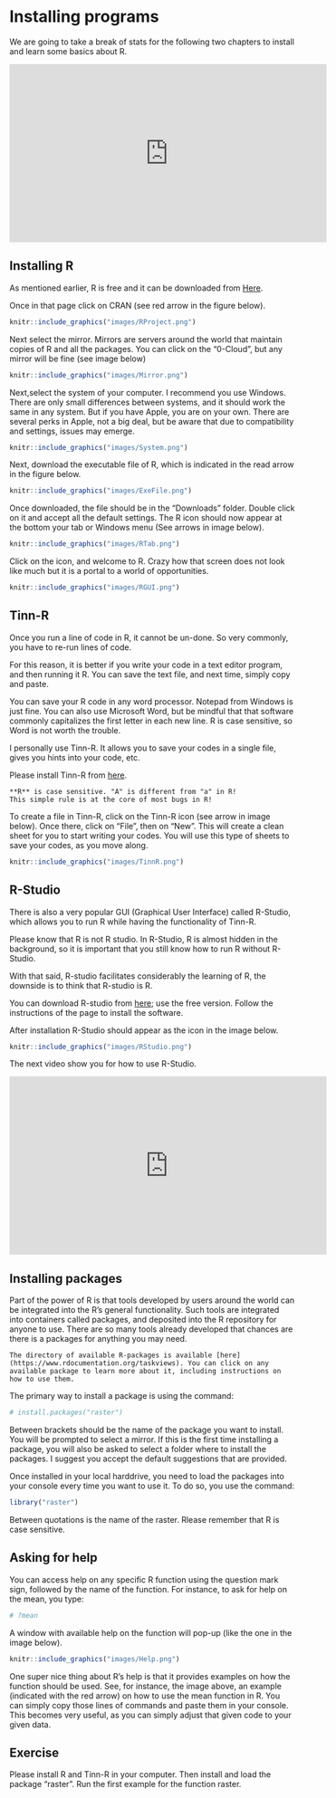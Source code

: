 # Installing programs
We are going to take a break of stats for the following two chapters to install and learn some basics about R.

<center>
<iframe width="560" height="315" src="https://www.youtube.com/embed/zFFonOicjeo" frameborder="0" allow="accelerometer; autoplay; clipboard-write; encrypted-media; gyroscope; picture-in-picture" allowfullscreen></iframe>
</center>



## Installing R {-}

As mentioned earlier, R is free and it can be downloaded from [Here](https://www.r-project.org/).

Once in that page click on CRAN (see red arrow in the figure below).

```r
knitr::include_graphics("images/RProject.png")
```

Next select the mirror. Mirrors are servers around the world that maintain copies of R and all the packages. You can click on the "0-Cloud", but any mirror will be fine (see image below)

```r
knitr::include_graphics("images/Mirror.png")
```

Next,select the system of your computer. I recommend you use Windows. There are only small differences between systems, and it should work the same in any system. But if you have Apple, you are on your own. There are several perks in Apple, not a big deal, but be aware that due to compatibility and settings, issues may emerge.

```r
knitr::include_graphics("images/System.png")
```

Next, download the executable file of R, which is indicated in the read arrow in the figure below.

```r
knitr::include_graphics("images/ExeFile.png")
```

Once downloaded, the file should be in the "Downloads" folder. Double click on it and accept all the default settings. The R icon should now appear at the bottom your tab or Windows menu (See arrows in image below).


```r
knitr::include_graphics("images/RTab.png")
```

Click on the icon, and welcome to R. Crazy how that screen does not look like much but it is a portal to a world of opportunities.


```r
knitr::include_graphics("images/RGUI.png")
```


## Tinn-R {-}

Once you run a line of code in R, it cannot be un-done. So very commonly, you have to re-run lines of code. 

For this reason, it is better if you write your code in a text editor program, and then running it R. 
You can save the text file, and next time, simply copy and paste. 

You can save your R code in any word processor. Notepad from Windows is just fine. You can also use Microsoft Word, but be mindful that that software commonly capitalizes the first letter in each new line. R is case sensitive, so Word is not worth the trouble. 

I personally use Tinn-R. It allows you to save your codes in a single file, gives you hints into your code, etc.

Please install Tinn-R from [here](https://sourceforge.net/projects/tinn-r/).

```block2
**R** is case sensitive. "A" is different from "a" in R!
This simple rule is at the core of most bugs in R!
```

To create a file in Tinn-R, click on the Tinn-R icon (see arrow in image below). Once there, click on "File", then on "New". This will create a clean sheet for you to start writing your codes. You will use this type of sheets to save your codes, as you move along.

```r
knitr::include_graphics("images/TinnR.png")
```


## R-Studio {-}
There is also a very popular GUI (Graphical User Interface) called R-Studio, which allows you to run R while having the functionality of Tinn-R.

Please know that R is not R studio. In R-Studio, R is almost hidden in the background, so it is important that you still know how to run R without R-Studio. 

With that said, R-studio facilitates considerably the learning of R, the downside is to think that R-studio is R.


You can download R-studio from [here](https://rstudio.com/products/rstudio/download/); use the free version. Follow the instructions of the page to install the software.

After installation R-Studio should appear as the icon in the image below.

```r
knitr::include_graphics("images/RStudio.png")
```

The next video show you for how to use R-Studio.

<center>
<iframe width="560" height="315" src="https://www.youtube.com/embed/ghhIu98Sxc4" frameborder="0" allow="accelerometer; autoplay; clipboard-write; encrypted-media; gyroscope; picture-in-picture" allowfullscreen></iframe>
</center>


## Installing packages {-}

Part of the power of R is that tools developed by users around the world can be integrated into the R's general functionality.  Such tools are integrated into containers called packages, and deposited into the R repository for anyone to use. There are so many tools already developed that chances are there is a packages for anything you may need. 


```block2
The directory of available R-packages is available [here](https://www.rdocumentation.org/taskviews). You can click on any available package to learn more about it, including instructions on how to use them.
```


The primary way to install a package is using the command:


```r
# install.packages("raster")
```
Between brackets should be the name of the package you want to install. You will be prompted to select a mirror. If this is the first time installing a package, you will also be asked to select a folder where to install the packages. I suggest you accept the default suggestions that are provided.

Once installed in your local harddrive, you need to load the packages into your console every time you want to use it. To do so, you use the command:


```r
library("raster")
```

Between quotations is the name of the raster. Rlease remember that R is case sensitive.

## Asking for help {-}
You can access help on any specific R function using the question mark sign, followed by the name of the function. For instance, to ask for help on the mean, you type:


```r
# ?mean
```

A window with available help on the function will pop-up (like the one in the image below). 

```r
knitr::include_graphics("images/Help.png")
```

One super nice thing about R's help is that it provides examples on how the function should be used. See, for instance, the image above, an example (indicated with the red arrow) on how to use the mean function in R. You can simply copy those lines of commands and paste them in your console. This becomes very useful, as you can simply adjust that given code to your given data.


## Exercise {-}


Please install R and Tinn-R in your computer. Then install and load the package "raster". Run the first example for the function raster.


